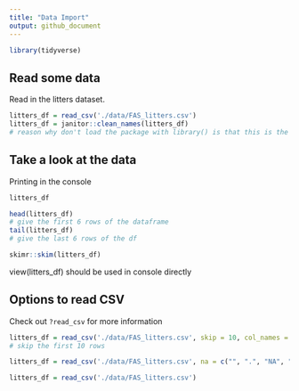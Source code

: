 ```yaml
---
title: "Data Import"
output: github_document
---
```


```r
library(tidyverse)
```

## Read some data

Read in the litters dataset.

```r
litters_df = read_csv('./data/FAS_litters.csv')
litters_df = janitor::clean_names(litters_df)
# reason why don't load the package with library() is that this is the only function we're gonna use in this package.
```

## Take a look at the data

Printing in the console

```r
litters_df
```

```r
head(litters_df)
# give the first 6 rows of the dataframe
tail(litters_df)
# give the last 6 rows of the df
```

```r
skimr::skim(litters_df)
```

view(litters_df) should be used in console directly


## Options to read CSV

Check out `?read_csv` for more information
```r
litters_df = read_csv('./data/FAS_litters.csv', skip = 10, col_names = FALSE)
# skip the first 10 rows

litters_df = read_csv('./data/FAS_litters.csv', na = c("", ".", "NA", "999"))

litters_df = read_csv('./data/FAS_litters.csv')

```






